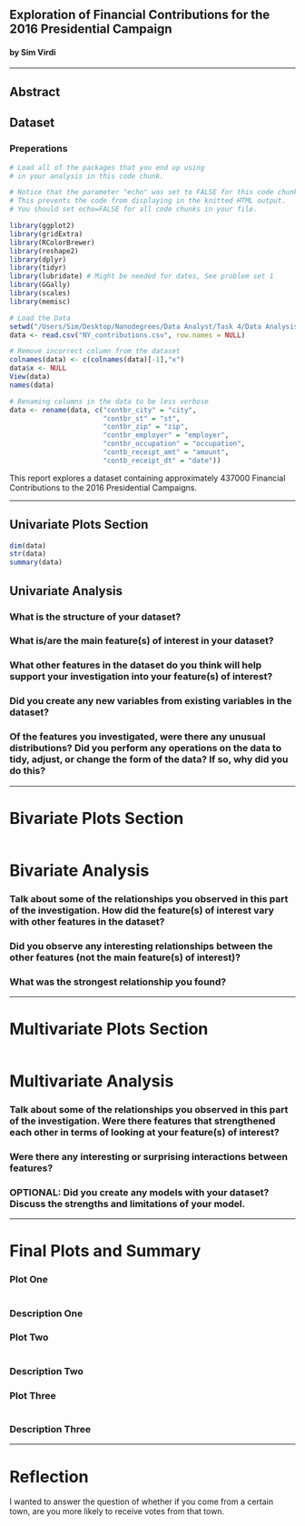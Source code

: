 ## Exploration of Financial Contributions for the 2016 Presidential Campaign 

#### by Sim Virdi

***

## Abstract

## Dataset
### Preperations

```r
# Load all of the packages that you end up using
# in your analysis in this code chunk.

# Notice that the parameter "echo" was set to FALSE for this code chunk.
# This prevents the code from displaying in the knitted HTML output.
# You should set echo=FALSE for all code chunks in your file.

library(ggplot2)
library(gridExtra)
library(RColorBrewer)
library(reshape2)
library(dplyr)
library(tidyr)
library(lubridate) # Might be needed for dates, See problem set 1
library(GGally)
library(scales)
library(memisc)

```

```r
# Load the Data
setwd("/Users/Sim/Desktop/Nanodegrees/Data Analyst/Task 4/Data Analysis with R/Assignment/")
data <- read.csv("NY_contributions.csv", row.names = NULL)

# Remove incorrect column from the dataset
colnames(data) <- c(colnames(data)[-1],"x")
data$x <- NULL
View(data)
names(data)

# Renaming columns in the data to be less verbose
data <- rename(data, c("contbr_city" = "city",
                       "contbr_st" = "st",
                       "contbr_zip" = "zip",
                       "contbr_employer" = "employer",
                       "contbr_occupation" = "occupation",
                       "contb_receipt_amt" = "amount",
                       "contb_receipt_dt" = "date"))

```

This report explores a dataset containing approximately 437000 Financial Contributions to the 2016 Presidential Campaigns.

***

## Univariate Plots Section
```r
dim(data)
str(data)
summary(data)
```

## Univariate Analysis

### What is the structure of your dataset?

### What is/are the main feature(s) of interest in your dataset?

### What other features in the dataset do you think will help support your investigation into your feature(s) of interest?

### Did you create any new variables from existing variables in the dataset?

### Of the features you investigated, were there any unusual distributions? Did you perform any operations on the data to tidy, adjust, or change the form of the data? If so, why did you do this?

***

# Bivariate Plots Section
```r

```

# Bivariate Analysis

### Talk about some of the relationships you observed in this part of the investigation. How did the feature(s) of interest vary with other features in the dataset?

### Did you observe any interesting relationships between the other features (not the main feature(s) of interest)?

### What was the strongest relationship you found?


***

# Multivariate Plots Section

```r

```

# Multivariate Analysis

### Talk about some of the relationships you observed in this part of the investigation. Were there features that strengthened each other in terms of looking at your feature(s) of interest?

### Were there any interesting or surprising interactions between features?

### OPTIONAL: Did you create any models with your dataset? Discuss the strengths and limitations of your model.

***

# Final Plots and Summary

### Plot One
```r

```

### Description One


### Plot Two
```r

```

### Description Two


### Plot Three
```r

```

### Description Three

***

# Reflection
I wanted to answer the question of whether if you come from a certain town, are you more likely to receive votes from that town.

